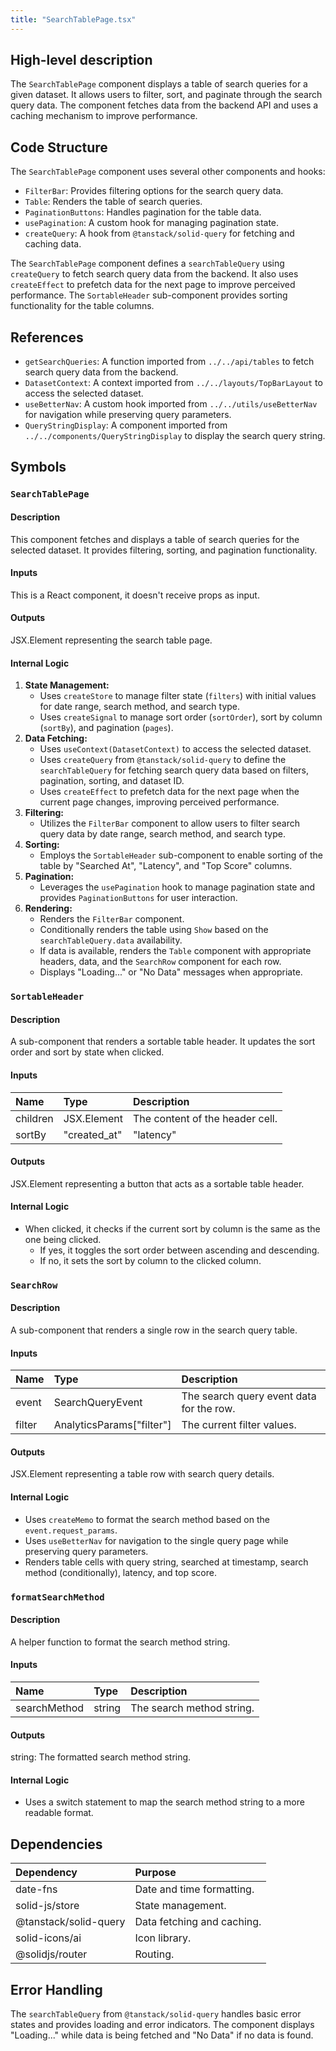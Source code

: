 ```yaml
---
title: "SearchTablePage.tsx"
---
```


## High-level description
The `SearchTablePage` component displays a table of search queries for a given dataset. It allows users to filter, sort, and paginate through the search query data. The component fetches data from the backend API and uses a caching mechanism to improve performance.

## Code Structure
The `SearchTablePage` component uses several other components and hooks:
- `FilterBar`: Provides filtering options for the search query data.
- `Table`: Renders the table of search queries.
- `PaginationButtons`: Handles pagination for the table data.
- `usePagination`: A custom hook for managing pagination state.
- `createQuery`: A hook from `@tanstack/solid-query` for fetching and caching data.

The `SearchTablePage` component defines a `searchTableQuery` using `createQuery` to fetch search query data from the backend. It also uses `createEffect` to prefetch data for the next page to improve perceived performance. The `SortableHeader` sub-component provides sorting functionality for the table columns.

## References
- `getSearchQueries`: A function imported from `../../api/tables` to fetch search query data from the backend.
- `DatasetContext`: A context imported from `../../layouts/TopBarLayout` to access the selected dataset.
- `useBetterNav`: A custom hook imported from `../../utils/useBetterNav` for navigation while preserving query parameters.
- `QueryStringDisplay`: A component imported from `../../components/QueryStringDisplay` to display the search query string.

## Symbols

### `SearchTablePage`
#### Description
This component fetches and displays a table of search queries for the selected dataset. It provides filtering, sorting, and pagination functionality.

#### Inputs
This is a React component, it doesn't receive props as input.

#### Outputs
JSX.Element representing the search table page.

#### Internal Logic
1. **State Management:**
   - Uses `createStore` to manage filter state (`filters`) with initial values for date range, search method, and search type.
   - Uses `createSignal` to manage sort order (`sortOrder`), sort by column (`sortBy`), and pagination (`pages`).
2. **Data Fetching:**
   - Uses `useContext(DatasetContext)` to access the selected dataset.
   - Uses `createQuery` from `@tanstack/solid-query` to define the `searchTableQuery` for fetching search query data based on filters, pagination, sorting, and dataset ID.
   - Uses `createEffect` to prefetch data for the next page when the current page changes, improving perceived performance.
3. **Filtering:**
   - Utilizes the `FilterBar` component to allow users to filter search query data by date range, search method, and search type.
4. **Sorting:**
   - Employs the `SortableHeader` sub-component to enable sorting of the table by "Searched At", "Latency", and "Top Score" columns.
5. **Pagination:**
   - Leverages the `usePagination` hook to manage pagination state and provides `PaginationButtons` for user interaction.
6. **Rendering:**
   - Renders the `FilterBar` component.
   - Conditionally renders the table using `Show` based on the `searchTableQuery.data` availability.
   - If data is available, renders the `Table` component with appropriate headers, data, and the `SearchRow` component for each row.
   - Displays "Loading..." or "No Data" messages when appropriate.

### `SortableHeader`
#### Description
A sub-component that renders a sortable table header. It updates the sort order and sort by state when clicked.

#### Inputs
| Name | Type | Description |
|:-----|:-----|:------------|
| children | JSX.Element | The content of the header cell. |
| sortBy | "created_at" | "latency" | "top_score" | The column to sort by. |

#### Outputs
JSX.Element representing a button that acts as a sortable table header.

#### Internal Logic
- When clicked, it checks if the current sort by column is the same as the one being clicked.
  - If yes, it toggles the sort order between ascending and descending.
  - If no, it sets the sort by column to the clicked column.

### `SearchRow`
#### Description
A sub-component that renders a single row in the search query table.

#### Inputs
| Name | Type | Description |
|:-----|:-----|:------------|
| event | SearchQueryEvent | The search query event data for the row. |
| filter | AnalyticsParams["filter"] | The current filter values. |

#### Outputs
JSX.Element representing a table row with search query details.

#### Internal Logic
- Uses `createMemo` to format the search method based on the `event.request_params`.
- Uses `useBetterNav` for navigation to the single query page while preserving query parameters.
- Renders table cells with query string, searched at timestamp, search method (conditionally), latency, and top score.

### `formatSearchMethod`
#### Description
A helper function to format the search method string.

#### Inputs
| Name | Type | Description |
|:-----|:-----|:------------|
| searchMethod | string | The search method string. |

#### Outputs
string: The formatted search method string.

#### Internal Logic
- Uses a switch statement to map the search method string to a more readable format.


## Dependencies
| Dependency | Purpose |
|:-----------|:--------|
| date-fns | Date and time formatting. |
| solid-js/store | State management. |
| @tanstack/solid-query | Data fetching and caching. |
| solid-icons/ai | Icon library. |
| @solidjs/router | Routing. |

## Error Handling
The `searchTableQuery` from `@tanstack/solid-query` handles basic error states and provides loading and error indicators. The component displays "Loading..." while data is being fetched and "No Data" if no data is found.
